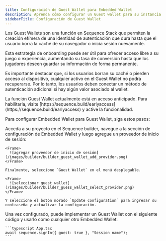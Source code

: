 ```yaml
---
title: Configuración de Guest Wallet para Embedded Wallet
description: Aprenda cómo configurar un Guest wallet para su instancia de Embedded Wallet.
sidebarTitle: Configuración de Guest Wallet
---
```


Los Guest Wallets son una función en Sequence Stack que permiten la creación efímera de una identidad de autenticación que dura hasta que el usuario borra la caché de su navegador o inicia sesión nuevamente.

Esta estrategia de onboarding puede ser útil para ofrecer acceso libre a su juego o experiencia, aumentando su tasa de conversión hasta que los jugadores deseen guardar su información de forma permanente.

Es importante destacar que, si los usuarios borran su caché o pierden acceso al dispositivo, cualquier activo en el Guest Wallet no podrá recuperarse. Por lo tanto, los usuarios deben conectar un método de autenticación adicional si hay algún valor asociado al wallet.

<Warning>
  La función Guest Wallet actualmente está en acceso anticipado. Para habilitarla, visite [https://sequence.build/earlyaccess](https://sequence.build/earlyaccess) y active la funcionalidad.
</Warning>

Para configurar Embedded Wallet para Guest Wallet, siga estos pasos:

<Steps>
  <Step title="Configuración en el Builder">
    Acceda a su proyecto en el Sequence builder, navegue a la sección de configuración de Embedded Wallet y luego agregue un proveedor de inicio de sesión:

    <Frame>
      ![agregar proveedor de inicio de sesión](/images/builder/builder_guest_wallet_add_provider.png)
    </Frame>

    Finalmente, seleccione `Guest Wallet` en el menú desplegable.

    <Frame>
      ![seleccionar guest wallet](/images/builder/builder_guess_wallet_select_provider.png)
    </Frame>

    Y seleccione el botón morado `Update configuration` para ingresar su contraseña y actualizar la configuración.
  </Step>

  <Step title="Implementación">
    Una vez configurado, puede implementar un Guest Wallet con el siguiente código y usarlo como cualquier otro Embedded Wallet:

    ```typescript App.tsx
    await sequence.signIn({ guest: true }, "Session name");
    ```
  </Step>
</Steps>
